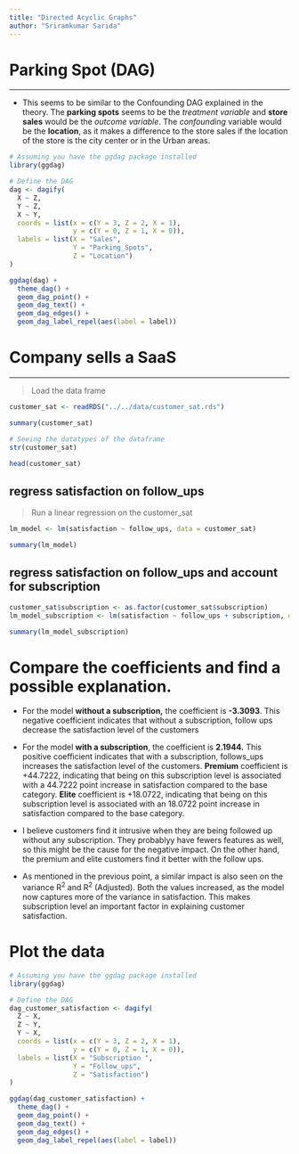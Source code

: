 ```yaml
---
title: "Directed Acyclic Graphs"
author: "Sriramkumar Sarida"
---
```


# Parking Spot (DAG)

------------------------------------------------------------------------

-   This seems to be similar to the Confounding DAG explained in the theory. The **parking spots** seems to be the *treatment variable* and **store sales** would be the *outcome variable*. The *confounding* variable would be the **location**, as it makes a difference to the store sales if the location of the store is the city center or in the Urban areas.

```r
# Assuming you have the ggdag package installed
library(ggdag)

# Define the DAG
dag <- dagify(
  X ~ Z,
  Y ~ Z,
  X ~ Y,
  coords = list(x = c(Y = 3, Z = 2, X = 1),
                y = c(Y = 0, Z = 1, X = 0)),
  labels = list(X = "Sales",
                Y = "Parking_Spots",
                Z = "Location")
)

ggdag(dag) +
  theme_dag() + 
  geom_dag_point() +
  geom_dag_text() +
  geom_dag_edges() +
  geom_dag_label_repel(aes(label = label))
```

# Company sells a SaaS

------------------------------------------------------------------------

> Load the data frame

```r
customer_sat <- readRDS("../../data/customer_sat.rds")
```

```r
summary(customer_sat)

# Seeing the datatypes of the dataframe
str(customer_sat)

head(customer_sat)
```

## regress satisfaction on follow_ups

> Run a linear regression on the customer_sat

```r
lm_model <- lm(satisfaction ~ follow_ups, data = customer_sat)

summary(lm_model)
```

## regress satisfaction on follow_ups and account for subscription

```r
customer_sat$subscription <- as.factor(customer_sat$subscription)
lm_model_subscription <- lm(satisfaction ~ follow_ups + subscription, data = customer_sat)

summary(lm_model_subscription)
```

# Compare the coefficients and find a possible explanation.

-   For the model **without a subscription,** the coefficient is **-3.3093**. This negative coefficient indicates that without a subscription, follow ups decrease the satisfaction level of the customers

-   For the model **with a subscription**, the coefficient is **2.1944.** This positive coefficient indicates that with a subscription, follows_ups increases the satisfaction level of the customers. **Premium** coefficient is +44.7222, indicating that being on this subscription level is associated with a 44.7222 point increase in satisfaction compared to the base category. **Elite** coefficient is +18.0722, indicating that being on this subscription level is associated with an 18.0722 point increase in satisfaction compared to the base category.

-    I believe customers find it intrusive when they are being followed up without any subscription. They probablyy have fewers features as well, so this might be the cause for the negative impact. On the other hand, the premium and elite customers find it better with the follow ups.

-   As mentioned in the previous point, a similar impact is also seen on the variance R^2^ and R^2^ (Adjusted). Both the values increased, as the model now captures more of the variance in satisfaction. This makes subscription level an important factor in explaining customer satisfaction.


# Plot the data

```r
# Assuming you have the ggdag package installed
library(ggdag)

# Define the DAG
dag_customer_satisfaction <- dagify(
  Z ~ X,
  Z ~ Y,
  Y ~ X,
  coords = list(x = c(Y = 3, Z = 2, X = 1),
                y = c(Y = 0, Z = 1, X = 0)),
  labels = list(X = "Subscription ",
                Y = "Follow_ups",
                Z = "Satisfaction")
)

ggdag(dag_customer_satisfaction) +
  theme_dag() + 
  geom_dag_point() +
  geom_dag_text() +
  geom_dag_edges() +
  geom_dag_label_repel(aes(label = label))
```
